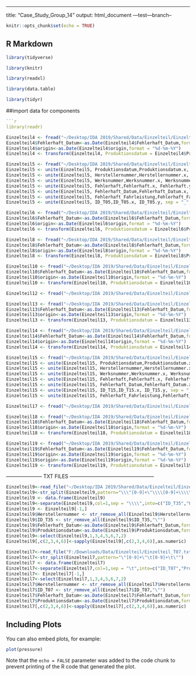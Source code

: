 ---
title: "Case_Study_Group_14"
output: html_document
---test---branch--

```r
knitr::opts_chunk$set(echo = TRUE)
```

## R Markdown


```r

library(tidyverse)

library(knitr)

library(readxl)

library(data.table)

library(tidyr)
```

##import data for components
```r

```r
library(readr)
```




```r
Einzelteil4 <- fread("~/Desktop/IDA 2019/Shared/Data/Einzelteil/Einzelteil_T04.csv", header=TRUE, sep=";", stringsAsFactors = FALSE)
Einzelteil4$Fehlerhaft_Datum<-as.Date(Einzelteil4$Fehlerhaft_Datum,format = "%Y-%m-%d")
Einzelteil4$origin<-as.Date(Einzelteil4$origin,format = "%d-%m-%Y")
Einzelteil4 <- transform(Einzelteil4, Produktionsdatum = Einzelteil4$Produktionsdatum_Origin_01011970 + Einzelteil4$origin)
```

```r
Einzelteil5 <- fread("~/Desktop/IDA 2019/Shared/Data/Einzelteil/Einzelteil_T05.csv", header=TRUE, sep=",", stringsAsFactors = FALSE)
Einzelteil5 <- unite(Einzelteil5, Produktionsdatum,Produktionsdatum.x, Produktionsdatum.y, sep = "_", remove = TRUE)
Einzelteil5 <- unite(Einzelteil5, Herstellernummer,Herstellernummer.x, Herstellernummer.y, sep = "_", remove = TRUE)
Einzelteil5 <- unite(Einzelteil5, Werksnummer,Werksnummer.x, Werksnummer.y, sep = "_", remove = TRUE)
Einzelteil5 <- unite(Einzelteil5, Fehlerhaft,Fehlerhaft.x, Fehlerhaft.y, sep = "_", remove = TRUE)
Einzelteil5 <- unite(Einzelteil5, Fehlerhaft_Datum,Fehlerhaft_Datum.x, Fehlerhaft_Datum.y, sep = "_", remove = TRUE)
Einzelteil5 <- unite(Einzelteil5, Fehlerhaft_Fahrleistung,Fehlerhaft_Fahrleistung.x, Fehlerhaft_Fahrleistung.y, sep = "_", remove = TRUE)
Einzelteil5 <- unite(Einzelteil5, ID_T05,ID_T05.x, ID_T05.y, sep = "_", remove = TRUE)
```

```r
Einzelteil6 <- fread("~/Desktop/IDA 2019/Shared/Data/Einzelteil/Einzelteil_T06.csv", header=TRUE, stringsAsFactors = FALSE)
Einzelteil6$Fehlerhaft_Datum<-as.Date(Einzelteil6$Fehlerhaft_Datum,format = "%Y-%m-%d")
Einzelteil6$origin<-as.Date(Einzelteil6$origin,format = "%d-%m-%Y")
Einzelteil6 <- transform(Einzelteil6, Produktionsdatum = Einzelteil6$Produktionsdatum_Origin_01011970 + Einzelteil6$origin)
```

```r
Einzelteil8 <- fread("~/Desktop/IDA 2019/Shared/Data/Einzelteil/Einzelteil_T08.csv", header=TRUE, stringsAsFactors = FALSE)
Einzelteil8$Fehlerhaft_Datum<-as.Date(Einzelteil8$Fehlerhaft_Datum,format = "%Y-%m-%d")
Einzelteil8$origin<-as.Date(Einzelteil8$origin,format = "%d-%m-%Y")
Einzelteil8 <- transform(Einzelteil8, Produktionsdatum = Einzelteil8$Produktionsdatum_Origin_01011970 + Einzelteil8$origin)
```

```r
Einzelteil10 <- fread("~/Desktop/IDA 2019/Shared/Data/Einzelteil/Einzelteil_T10.csv", header=TRUE, sep=";", stringsAsFactors = FALSE)
Einzelteil10$Fehlerhaft_Datum<-as.Date(Einzelteil10$Fehlerhaft_Datum,format = "%Y-%m-%d")
Einzelteil10$origin<-as.Date(Einzelteil10$origin,format = "%d-%m-%Y")
Einzelteil10 <- transform(Einzelteil10, Produktionsdatum = Einzelteil10$Produktionsdatum_Origin_01011970 + Einzelteil10$origin)
```

```r
Einzelteil12 <- fread("~/Desktop/IDA 2019/Shared/Data/Einzelteil/Einzelteil_T12.csv", header=TRUE, sep = ";", stringsAsFactors = FALSE)
```


```r
Einzelteil13 <- fread("~/Desktop/IDA 2019/Shared/Data/Einzelteil/Einzelteil_T13.csv", header=TRUE, sep=";", stringsAsFactors = FALSE)
Einzelteil13$Fehlerhaft_Datum<-as.Date(Einzelteil13$Fehlerhaft_Datum,format = "%Y-%m-%d")
Einzelteil13$origin<-as.Date(Einzelteil13$origin,format = "%d-%m-%Y")
Einzelteil13 <- transform(Einzelteil13, Produktionsdatum = Einzelteil13$Produktionsdatum_Origin_01011970 + Einzelteil13$origin)
```

```r
Einzelteil14 <- fread("~/Desktop/IDA 2019/Shared/Data/Einzelteil/Einzelteil_T14.csv", header=TRUE, sep=";", stringsAsFactors = FALSE)
Einzelteil14$Fehlerhaft_Datum<-as.Date(Einzelteil14$Fehlerhaft_Datum,format = "%Y-%m-%d")
Einzelteil14$origin<-as.Date(Einzelteil14$origin,format = "%d-%m-%Y")
Einzelteil14 <- transform(Einzelteil14, Produktionsdatum = Einzelteil14$Produktionsdatum_Origin_01011970 + Einzelteil14$origin)
```

```r
Einzelteil15 <- fread("~/Desktop/IDA 2019/Shared/Data/Einzelteil/Einzelteil_T15.csv", header=TRUE, sep=";", stringsAsFactors = FALSE)
Einzelteil15 <- unite(Einzelteil15, Produktionsdatum,Produktionsdatum.x, Produktionsdatum.y, sep = "_", remove = TRUE)
Einzelteil15 <- unite(Einzelteil15, Herstellernummer,Herstellernummer.x, Herstellernummer.y, sep = "_", remove = TRUE)
Einzelteil15 <- unite(Einzelteil15, Werksnummer,Werksnummer.x, Werksnummer.y, sep = "_", remove = TRUE)
Einzelteil15 <- unite(Einzelteil15, Fehlerhaft,Fehlerhaft.x, Fehlerhaft.y, sep = "_", remove = TRUE)
Einzelteil15 <- unite(Einzelteil15, Fehlerhaft_Datum,Fehlerhaft_Datum.x, Fehlerhaft_Datum.y, sep = "_", remove = TRUE)
Einzelteil15 <- unite(Einzelteil15, ID_T15,ID_T15.x, ID_T15.y, sep = "_", remove = TRUE)
Einzelteil15 <- unite(Einzelteil15, Fehlerhaft_Fahrleistung,Fehlerhaft_Fahrleistung.x, Fehlerhaft_Fahrleistung.y, sep = "_", remove = TRUE)
```

```r

Einzelteil17 <- fread("~/Desktop/IDA 2019/Shared/Data/Einzelteil/Einzelteil_T17.csv", header=TRUE, sep=";", stringsAsFactors = FALSE)

```


```r
Einzelteil18 <- fread("~/Desktop/IDA 2019/Shared/Data/Einzelteil/Einzelteil_T18.csv", header=TRUE, sep=";", stringsAsFactors = FALSE)
Einzelteil18$Fehlerhaft_Datum<-as.Date(Einzelteil18$Fehlerhaft_Datum,format = "%Y-%m-%d")
Einzelteil18$origin<-as.Date(Einzelteil18$origin,format = "%d-%m-%Y")
Einzelteil18 <- transform(Einzelteil18, Produktionsdatum = Einzelteil18$Produktionsdatum_Origin_01011970 + Einzelteil18$origin)
```


```r
Einzelteil19 <- fread("~/Desktop/IDA 2019/Shared/Data/Einzelteil/Einzelteil_T19.csv", header=TRUE, sep=",", stringsAsFactors = FALSE)
Einzelteil19$Fehlerhaft_Datum<-as.Date(Einzelteil19$Fehlerhaft_Datum,format = "%Y-%m-%d")
Einzelteil19$origin<-as.Date(Einzelteil19$origin,format = "%d-%m-%Y")
Einzelteil19$origin<-as.Date(Einzelteil19$origin,format = "%d-%m-%Y")
Einzelteil19 <- transform(Einzelteil19, Produktionsdatum = Einzelteil19$Produktionsdatum_Origin_01011970 + Einzelteil19$origin)
```



--------------------- TXT FILES --------------------------------------------------
```r
Einzelteil9<-read_file("~/Desktop/IDA 2019/Shared/Data/Einzelteil/Einzelteil_T09.txt")
Einzelteil9<-str_split(Einzelteil9,pattern="\\\"[0-9]+\"\\\\[0-9]+\\\\\\\"")
Einzelteil9 <- data.frame(Einzelteil9)
Einzelteil9<-separate(Einzelteil9,col=1,sep = "\\\\",into=c("ID_T35","Produktionsdatum","Herstellernummer","Werksnummer","Fehlerhaft","Fehlerhaft_Datum","Fehlerhaft_Fahrleistung"))
Einzelteil9 <- Einzelteil9[-1,]
Einzelteil9$Herstellernummer <- str_remove_all(Einzelteil9$Herstellernummer,"\"")
Einzelteil9$ID_T35 <- str_remove_all(Einzelteil9$ID_T35,"\"")
Einzelteil9$Fehlerhaft_Datum<-as.Date(Einzelteil9$Fehlerhaft_Datum,format = "%Y-%m-%d")
Einzelteil9$Produktionsdatum<-as.Date(Einzelteil9$Produktionsdatum,format = "%Y-%m-%d")
Einzelteil9<-select(Einzelteil9,1,3,4,5,6,7,2)
Einzelteil9[,c(2,3,4,6)]<-sapply(Einzelteil9[,c(2,3,4,6)],as.numeric)
```

```r
Einzelteil7<-read_file("F:/Downloads/Data/Einzelteil/Einzelteil_T07.txt")
Einzelteil7<-str_split(Einzelteil7,pattern="\"[0-9]+\"\t[0-9]+\t\"")
Einzelteil7 <- data.frame(Einzelteil7)
Einzelteil7<-separate(Einzelteil7,col=1,sep = "\t",into=c("ID_T07","Produktionsdatum","Herstellernummer","Werksnummer","Fehlerhaft","Fehlerhaft_Datum","Fehlerhaft_Fahrleistung"))
Einzelteil7<- Einzelteil7[-1,]
Einzelteil7<-select(Einzelteil7,1,3,4,5,6,7,2)
Einzelteil7$Herstellernummer <- str_remove_all(Einzelteil7$Herstellernummer,"\"")
Einzelteil7$ID_T07 <- str_remove_all(Einzelteil7$ID_T07,"\"")
Einzelteil7$Fehlerhaft_Datum<-as.Date(Einzelteil7$Fehlerhaft_Datum,format = "%Y-%m-%d")
Einzelteil7$Produktionsdatum<-as.Date(Einzelteil7$Produktionsdatum,format = "%Y-%m-%d")
Einzelteil7[,c(2,3,4,6)]<-sapply(Einzelteil7[,c(2,3,4,6)],as.numeric)
```

## Including Plots

You can also embed plots, for example:

```r
plot(pressure)
```

Note that the `echo = FALSE` parameter was added to the code chunk to prevent printing of the R code that generated the plot.
